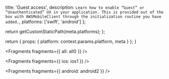 
  title: 'Guest access',
  description: `Learn how to enable “Guest” or “Unauthenticated” UX in your application. This is provided out of the box with AWSMobileClient through the initialization routine you have added.`,
  platforms: ['swift', 'android']
};

  return getCustomStaticPath(meta.platforms);
};

  return {
    props: {
      platform: context.params.platform,
      meta
    }
  };
}


<Fragments fragments={{ all: all0 }} />


<Fragments fragments={{ ios: ios1 }} />


<Fragments fragments={{ android: android2 }} />
